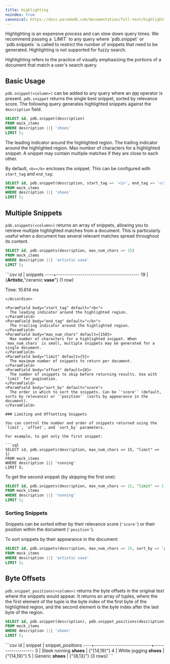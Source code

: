 ```yaml
---
title: Highlighting
noindex: true
canonical: https://docs.paradedb.com/documentation/full-text/highlighting
---
```


<Note>
  Highlighting is an expensive process and can slow down query times.
  We recommend passing a `LIMIT` to any query where `pdb.snippet` or `pdb.snippets` is called to restrict the
  number of snippets that need to be generated.
</Note>

<Note>
Highlighting is not supported for fuzzy search.
</Note>

Highlighting refers to the practice of visually emphasizing the portions of a document that match a user's
search query.

## Basic Usage

`pdb.snippet(<column>)` can be added to any query where an `@@@` operator is present. `pdb.snippet` returns the single best snippet, sorted by relevance score.
The following query generates highlighted snippets against the `description` field.

```sql
SELECT id, pdb.snippet(description)
FROM mock_items
WHERE description ||| 'shoes'
LIMIT 5;
```

<ParamField body="start_tag" default="<b>">
  The leading indicator around the highlighted region.
</ParamField>
<ParamField body="end_tag" default="</b>">
  The trailing indicator around the highlighted region.
</ParamField>
<ParamField body="max_num_chars" default={150}>
  Max number of characters for a highlighted snippet. A snippet may contain multiple matches if they are close to each other.
</ParamField>

By default, `<b></b>` encloses the snippet. This can be configured with `start_tag` and `end_tag`:

```sql
SELECT id, pdb.snippet(description, start_tag => '<i>', end_tag => '</i>')
FROM mock_items
WHERE description ||| 'shoes'
LIMIT 5;
```

## Multiple Snippets

`pdb.snippets(<column>)` returns an array of snippets, allowing you to retrieve multiple highlighted matches from a document. This is particularly useful when a document has several relevant matches spread throughout its content.

```sql
SELECT id, pdb.snippets(description, max_num_chars => 15)
FROM mock_items
WHERE description ||| 'artistic vase'
LIMIT 5;
```

<Accordion title="Expected Response">
```csv
 id |                snippets
----+-----------------------------------------
 19 | {<b>Artistic</b>,"ceramic <b>vase</b>"}
(1 row)

Time: 10.614 ms
```
</Accordion>

<ParamField body="start_tag" default="<b>">
  The leading indicator around the highlighted region.
</ParamField>
<ParamField body="end_tag" default="</b>">
  The trailing indicator around the highlighted region.
</ParamField>
<ParamField body="max_num_chars" default={150}>
  Max number of characters for a highlighted snippet. When `max_num_chars` is small, multiple snippets may be generated for a single document.
</ParamField>
<ParamField body="limit" default={5}>
  The maximum number of snippets to return per document.
</ParamField>
<ParamField body="offset" default={0}>
  The number of snippets to skip before returning results. Use with `limit` for pagination.
</ParamField>
<ParamField body="sort_by" default="score">
  The order in which to sort the snippets. Can be `'score'` (default, sorts by relevance) or `'position'` (sorts by appearance in the document).
</ParamField>

### Limiting and Offsetting Snippets

You can control the number and order of snippets returned using the `limit`, `offset`, and `sort_by` parameters.

For example, to get only the first snippet:

```sql
SELECT id, pdb.snippets(description, max_num_chars => 15, "limit" => 1)
FROM mock_items
WHERE description ||| 'running'
LIMIT 5;
```

To get the second snippet (by skipping the first one):

```sql
SELECT id, pdb.snippets(description, max_num_chars => 15, "limit" => 1, "offset" => 1)
FROM mock_items
WHERE description ||| 'running'
LIMIT 5;
```

### Sorting Snippets

Snippets can be sorted either by their relevance score (`'score'`) or their position within the document (`'position'`).

To sort snippets by their appearance in the document:

```sql
SELECT id, pdb.snippets(description, max_num_chars => 15, sort_by => 'position')
FROM mock_items
WHERE description ||| 'artistic vase'
LIMIT 5;
```

## Byte Offsets

`pdb.snippet_positions(<column>)` returns the byte offsets in the original text where the snippets would appear. It returns an array of
tuples, where the the first element of the tuple is the byte index of the first byte of the highlighted region, and the second element is the byte index after the last byte of the region.

```sql
SELECT id, pdb.snippet(description), pdb.snippet_positions(description)
FROM mock_items
WHERE description ||| 'shoes'
LIMIT 5;
```

<Accordion title="Expected Response">
```csv
 id |          snippet           | snippet_positions
----+----------------------------+-------------------
  3 | Sleek running <b>shoes</b> | {"{14,19}"}
  4 | White jogging <b>shoes</b> | {"{14,19}"}
  5 | Generic <b>shoes</b>       | {"{8,13}"}
(3 rows)
```
</Accordion>
